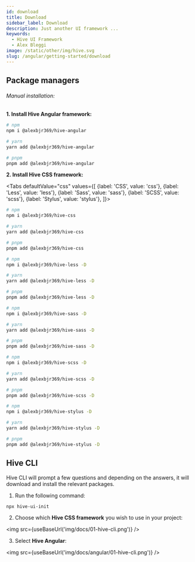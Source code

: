 ```yaml
---
id: download
title: Download
sidebar_label: Download
description: Just another UI framework ...
keywords:
  - Hive UI Framework
  - Alex Bleggi
image: /static/other/img/hive.svg
slug: /angular/getting-started/download
---
```



## Package managers

###### Manual installation:

**1. Install Hive Angular framework:**

```bash
# npm
npm i @alexbjr369/hive-angular

# yarn
yarn add @alexbjr369/hive-angular

# pnpm
pnpm add @alexbjr369/hive-angular
```

**2. Install Hive CSS framework:**

<Tabs
  defaultValue="css"
  values={[
    {label: 'CSS', value: 'css'},
    {label: 'Less', value: 'less'},
    {label: 'Sass', value: 'sass'},
    {label: 'SCSS', value: 'scss'},
    {label: 'Stylus', value: 'stylus'},
  ]}>
  <TabItem value="css">

```bash
# npm
npm i @alexbjr369/hive-css

# yarn
yarn add @alexbjr369/hive-css

# pnpm
pnpm add @alexbjr369/hive-css
```

  </TabItem>
  <TabItem value="less">

```bash
# npm
npm i @alexbjr369/hive-less -D

# yarn
yarn add @alexbjr369/hive-less -D

# pnpm
pnpm add @alexbjr369/hive-less -D
```

  </TabItem>
  <TabItem value="sass">

```bash
# npm
npm i @alexbjr369/hive-sass -D

# yarn
yarn add @alexbjr369/hive-sass -D

# pnpm
pnpm add @alexbjr369/hive-sass -D
```

  </TabItem>
  <TabItem value="scss">

```bash
# npm
npm i @alexbjr369/hive-scss -D

# yarn
yarn add @alexbjr369/hive-scss -D

# pnpm
pnpm add @alexbjr369/hive-scss -D
```

  </TabItem>
  <TabItem value="stylus">

```bash
# npm
npm i @alexbjr369/hive-stylus -D

# yarn
yarn add @alexbjr369/hive-stylus -D

# pnpm
pnpm add @alexbjr369/hive-stylus -D
```

  </TabItem>
</Tabs>

## Hive CLI

Hive CLI will prompt a few questions and depending on the answers, it will download and install the relevant packages.

1. Run the following command:

```bash
npx hive-ui-init
```

2. Choose which **Hive CSS framework** you wish to use in your project:

<img src={useBaseUrl('img/docs/01-hive-cli.png')} />

3. Select **Hive Angular**:

<img src={useBaseUrl('img/docs/angular/01-hive-cli.png')} />
